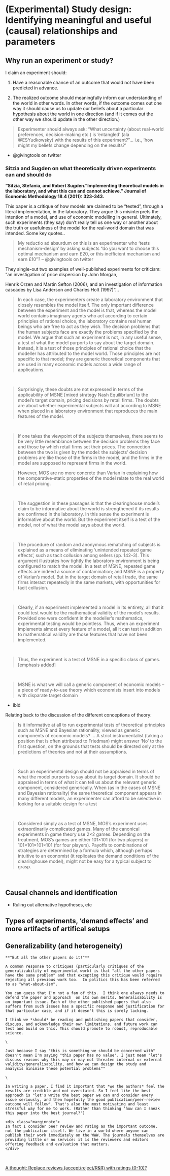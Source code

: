 # (Experimental) Study design: Identifying meaningful and useful (causal) relationships and parameters  {#why_experiment_design}

## Why run an experiment or study?

I claim an experiment should:

1. Have a reasonable chance of an outcome that would not have been predicted in advance.

2. The realized outcome should meaningfully inform  our understanding of the world in other words. In other words, if the outcome comes out one way it should cause us to update our beliefs about a particular hypothesis about the world in one direction (and if it comes out the other way we should update in the other direction.)

> Experimenter should always ask: "What uncertainty (about real-world  preferences, decision-making etc.) is 'entangled' (ala @ESYudkowsky) with the results of this experiment?"... i.e., 'how might my beliefs change depending on the results?'

- @givingtools on twitter


### Sitzia and Sugden on what theoretically driven experiments can and should do

**"Sitzia, Stefania, and Robert Sugden. "Implementing theoretical models in the laboratory, and what this can and cannot achieve." Journal of Economic Methodology 18.4 (2011): 323-343.**

This paper is a critique of how models are claimed to be "tested", through a literal implementation, in the laboratory. They argue this misinterprets the intention of a model, and use of economic modelling in general. Ultimately, such experiments (they say) don't really tell us one way or another about the truth or usefulness of the model for the real-world domain that was intended. Some key quotes..

> My reductio ad absurdum on this is an experimenter who 'tests mechanism-design' by asking subjects "do you want to choose this optimal mechanism and earn £20, or this inefficient mechanism and earn £10"? -- @givingtools on twitter

They single-out  two examples of well-published experiments  for criticism: "an investigation of price dispersion by John Morgan,

Henrik Orzen and Martin Sefton (2006), and an investigation of information cascades by Lisa Anderson and Charles Holt (1997)"...

> In each case, the experimenters create a laboratory environment that closely resembles the model itself. The only important difference between the experiment and the model is that, whereas the model world contains imaginary agents who act according to certain principles of rational choice, the laboratory contains real human beings who are free to act as they wish. The decision problems that the human subjects face are exactly the problems specified by the model. We argue that such an experiment is not, in any useful sense, a test of what the model purports to say about the target domain. Instead, it is a test of those principles of rational choice that the modeller has attributed to the model world. Those principles are not specific to that model; they are generic theoretical components that are used in many economic models across a wide range of applications.

\

> Surprisingly, these doubts are not expressed in terms of the applicability of MSNE [mixed strategy Nash Equilibrium] to the model’s target domain, pricing decisions by retail firms. The doubts are about whether experimental subjects will act according to MSNE when placed in a laboratory environment that reproduces the main features of the model.

\

> If one takes the viewpoint of the subjects themselves, there seems to be very little resemblance between the decision problems they face and those by which retail firms set their prices. The connection between the two is given by the model: the subjects’ decision problems are like those of the firms in the model, and the firms in the model are supposed to represent firms in the world.

> However, MOS are no more concrete than Varian in explaining how the comparative-static properties of the model relate to the real world of retail pricing.

\

> The suggestion in these passages is that the clearinghouse model’s claim to be informative about the world is strengthened if its results are confirmed in the laboratory. In this sense the experiment is informative about the world. But the experiment itself is a test of the model, not of what the model says about the world.

\

> The procedure of random and anonymous rematching of subjects is explained as a means of eliminating ‘unintended repeated game effects’, such as tacit collusion among sellers (pp. 142–3). This argument illustrates how tightly the laboratory environment is being configured to match the model. In a test of MSNE, repeated game effects are indeed a source of contamination; and MSNE is a property of Varian’s model. But in the target domain of retail trade, the same firms interact repeatedly in the same markets, with opportunities for tacit collusion.

\

> Clearly, if an experiment implemented a model in its entirety, all that it could test would be the mathematical validity of the model’s results. Provided one were confident in the modeller’s mathematics, experimental testing would be pointless. Thus, when an experiment implements almost every feature of a model, all it can test in addition to mathematical validity are those features that have not been implemented.

\

> Thus, the experiment is a test of MSNE in a specific class of games. [emphasis added]

\

> MSNE is what we will call a generic component of economic models – a piece of ready-to-use theory which economists insert into models with disparate target domain

- ibid

Relating back to the discussion of the different conceptions of theory:

> Is it informative at all to run experimental tests of theoretical principles such as MSNE and Bayesian rationality, viewed as generic components of economic models? ... A strict instrumentalist (taking a position that is often attributed to Friedman) might answer ‘No’ to the first question, on the grounds that tests should be directed only at the predictions of theories and not at their assumptions.

\

> Such an experimental design should not be appraised in terms of what the model purports to say about its target domain. It should be appraised in terms of what it can tell us about the relevant generic component, considered generically. When (as in the cases of MSNE and Bayesian rationality) the same theoretical component appears in many different models, an experimenter can afford to be selective in looking for a suitable design for a test


\

> Considered simply as a test of MSNE, MOS’s experiment uses extraordinarily complicated games. Many of the canonical experiments in game theory use 2×2 games. Depending on the treatment, MOS’s games are either 101×101 (for two players) or 101×101×101×101 (for four players). Payoffs to combinations of strategies are determined by a formula which, although perhaps intuitive to an economist (it replicates the demand conditions of the clearinghouse model), might not be easy for a typical subject to grasp.

\

## Causal channels and identification

- Ruling out alternative hypotheses, etc

## Types of experiments, 'demand effects' and more artifacts of artifical setups

## Generalizability (and heterogeneity)


```block2

**"But all the other papers do it!"**

A common response to critiques (particularly critiques of the  generalizability of experimental work) is that "all the other papers have the same problem" and that excepting this critique would require rejecting all previous work too.  In politics this has been referred to as "what-about-ism".

You can guess that I'm not a fan of this.  I think one always needs to defend the paper and approach  on its own merits. Generalisability is an important issue. Each of the other published papers that also suffers from such issues has a specific response and justification for that particular case, and if it doesn't this is sorely lacking.

I think we *should* be reading and publishing papers that consider, discuss, and acknowledge their own limitations, and future work can test and build on this. This should promote to robust, reproducable science.

\

Just because I say "this is something we should be concerned with" doesn't mean I'm saying "this paper has no value'. I just mean "let's discuss reasons why this may or may not threaten internal or external validity/generalisability, and how we can design the study and analysis minimise these potential problems""

\

In writing a paper, I find it important that *we the authors* feel the results are credible and not overstated. So I feel like the best approach is "let's write the best paper we can and consider every issue seriously, and then hopefully the good publication/peer-review outcome will follow". That's also the most motivating and least stressful way for me to work. (Rather than thinking 'how can I sneak this paper into the best journal?')

<div class="marginnote">
In fact I consider peer review and rating as the important outcome, not the publication itself. We live in a world where anyone can publish their work immediately on the WWW. The journals themselves are providing little or no service: it is the reviewers and editors offering feedback and evaluation that matters.
</div>

```


\

[A thought: Replace reviews (accept/reject/R&R) with ratings (0-10)?](https://twitter.com/GivingTools/status/1258704179306147841?s=20)

